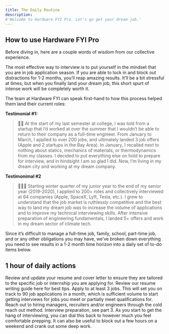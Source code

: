 ```yaml
---
title: The Daily Routine
description:
#'Welcome to Hardware FYI Pro. Let's go get your dream job.'
---
```

## How to use Hardware FYI Pro
Before diving in, here are a couple words of wisdom from our collective experience.

The most effective way to interview is to put yourself in the mindset that you are in job application season. If you are able to lock in and block out distractions for 1-2 months, you’ll reap amazing results. It’ll be a bit stressful at times, but when you finally land your dream job, this short spurt of intense work will be completely worth it.

The team at Hardware FYI can speak first-hand to how this process helped them land their current roles:

**Testimonial #1:**

> 👨‍🔧 At the start of my last semester at college, I was told from a startup that I’d worked at over the summer that I wouldn’t be able to return to their company as a full-time engineer.
From January to March, I applied to over 200 jobs, and ultimately landed 3 job offers (Apple and 2 startups in the Bay Area). In January, I recalled next to nothing about statics, mechanics of materials, or thermodynamics from my classes. I decided to put everything else on hold to prepare for interview, and in hindsight I am so glad I did.
Now, I’m living in my dream city and working at my dream company.


**Testimonimal #2**
> 👨🏼‍🔧 Starting winter quarter of my junior year to the end of my senior year (2019-2020), I applied to 200+ roles and collectively interviewed at 64 companies (Apple, SpaceX, Lyft, Tesla, etc.). I grew to understand that the job market is ruthlessly competitive and the best way to land my dream job was to increase the volume of applications and to improve my technical interviewing skills.
After intensive preparation of engineering fundamentals, I landed 5+ offers and work in my dream sector of climate tech.



Since it’s difficult to manage a full-time job, family, school, part-time job, and or any other obligations you may have, we’ve broken down everything you need to see results in a 1-2 month time horizon into a daily set of to-do items below.

## 1 hour of daily actions
<AccordionGroup>
  <Accordion title="5 Minutes: Review Resume & Design Porfolio">
    Review and update your resume and cover letter to ensure they are tailored to the specific job or internship you are applying for. Review our resume writing guide here for best tips.
  </Accordion>

  <Accordion title="10 Minutes: Apply to Jobs">
    Apply to at least 3 jobs. This will set you on track to 90 job applications in a month, which is sufficient volume to start getting interviews for jobs you meet or partially meet qualifications for.
  </Accordion>

  <Accordion title="15 Minutes: Cold Emailing">
    Reach out to hiring managers, recruiters and/or engineers through the cold reach out method.
  </Accordion>
  <Accordion title="30 Minutes: Interview Prep">
    Interview preparation, see part 3. As you start to get the hang of interviewing, you can dial this back to however much you feel comfortable prepping. It can also be useful to block out a few hours on a weekend and crank out some deep work.
  </Accordion>
</AccordionGroup>


